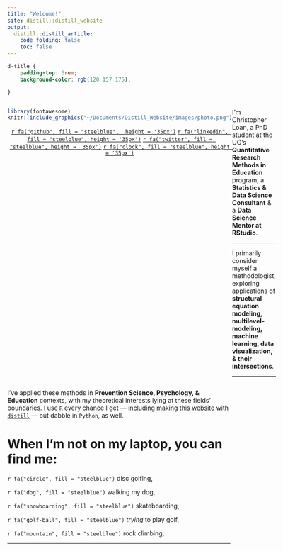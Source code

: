 ```yaml
---
title: "Welcome!"
site: distill::distill_website
output: 
  distill::distill_article:
    code_folding: false
    toc: false
---
```


```css

d-title {
    padding-top: 6rem;
    background-color: rgb(120 157 175);

}


```

:::: {style="display: flex;"}

::: {}

```r
library(fontawesome)
knitr::include_graphics("~/Documents/Distill_Website/images/photo.png")
```

<center>
[`r fa("github", fill = "steelblue",  height = '35px')`](https://github.com/Chhr1s)
[`r fa("linkedin", fill = "steelblue", height = '35px')`](https://www.linkedin.com/in/christopher-loan-09965950/)
[`r fa("twitter", fill = "steelblue", height = '35px')`](https://twitter.com/chhr1s)
[`r fa("clock", fill = "steelblue", height = '35px')`](https://chhr1s.github.io/GA_DOE_Public/index.html)
</center>

:::

::: {}

I'm Christopher Loan, a PhD student at the UO's **Quantitative Research Methods in Education** program, a **Statistics & Data Science Consultant** & a **Data Science Mentor at RStudio**.\n

***

I primarily consider myself a methodologist, exploring applications of **structural equation modeling, multilevel-modeling, machine learning, data visualization, & their intersections**.\n

***

:::

::::

I've applied these methods in **Prevention Science, Psychology, & Education** contexts, with my theoretical interests lying at these fields' boundaries. I use `R` every chance I get — [including making this website with `distill`](https://rstudio.github.io/distill/) — but dabble in `Python`, as well.

# When I'm not on my laptop, you can find me:

`r fa("circle", fill = "steelblue")` disc golfing,

`r fa("dog", fill = "steelblue")` walking my dog,

`r fa("snowboarding", fill = "steelblue")` skateboarding,

`r fa("golf-ball", fill = "steelblue")` *trying* to play golf,

`r fa("mountain", fill = "steelblue")` rock climbing,  


***

